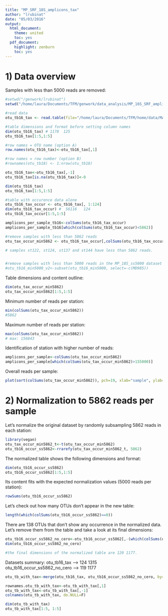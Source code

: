 ```yaml
---
title: "MP_SRF_18S_amplicons_tax"
author: "lrubinat"
date: "05/03/2016"
output:
  html_document:
    theme: united
    toc: yes
  pdf_document:
    highlight: zenburn
    toc: yes
---
```


<!--- INITIALIZATION
```r
#error hook to kill knitr in case of errors
library(knitr)
knit_hooks$set(error = function(x, options) stop(x))
opts_chunk$set(cache=TRUE, autodep=TRUE)
```
--->

# 1) Data overview

Samples with less than 5000 reads are removed: 

``` r
#setwd("/genwork/lrubinat")
setwd("/home/laura/Documents/TFM/genwork/data_analysis/MP_16S_SRF_amplicons/MP_16S_amplicons_tax/")

#read data 
otu_tb16_tax <- read.table(file="/home/laura/Documents/TFM/home/data/MALASPINA/Malaspina_16S_Surface/table_with_BLAST/MP_16S_SRF_tax_classif_v2.txt", head=TRUE, fill=TRUE)

#table dimensions and format before setting column names
dim(otu_tb16_tax) # 1178  125
otu_tb16_tax[1:5,1:5]

#row names = OTU name (option A)
row.names(otu_tb16_tax)<-otu_tb16_tax[,1]

#row names = row number (option B)
#rownames(otu_tb18) <- 1:nrow(otu_tb18)

otu_tb16_tax<-otu_tb16_tax[,-1]
otu_tb16_tax[is.na(otu_tb16_tax)]<-0

dim(otu_tb16_tax)
otu_tb16_tax[1:5,1:5]

#table with occurence data alone
otu_tb16_tax_occur <- otu_tb16_tax[, 1:124]
dim(otu_tb16_tax_occur) #  56116   124
otu_tb16_tax_occur[1:5,1:5]

amplicons_per_sample_tb16<-colSums(otu_tb16_tax_occur)
amplicons_per_sample_tb16[which(colSums(otu_tb16_tax_occur)<5862)]

#remove samples with less than 5862 reads
otu_tax_occur_min5862 <- otu_tb16_tax_occur[,colSums(otu_tb16_tax_occur) > 5861]

# samples st122, st124, st137 and st144 have less than 5862 reads.


#remove samples with less than 5000 reads in the MP_18S_ss5000 dataset (so that we can compare the relative abundance of 16S and 18S OTUs considering the same samples)
#otu_tb16_min5000_v2<-subset(otu_tb16_min5000, select=-c(MD985))
```

Table dimensions and content outline:

```r
dim(otu_tax_occur_min5862)
otu_tax_occur_min5862[1:5,1:5]
```

Minimum number of reads per station:

```r
min(colSums(otu_tax_occur_min5862)) 
#5862
```

Maximum number of reads per station:

```r
max(colSums(otu_tax_occur_min5862)) 
# max: 156843
```

Identification of station with higher number of reads:

```r
amplicons_per_sample<-colSums(otu_tax_occur_min5862)
amplicons_per_sample[which(colSums(otu_tax_occur_min5862)>155000)]
```

Overall reads per sample:

``` r
plot(sort(colSums(otu_tax_occur_min5862)), pch=19, xlab="sample", ylab="reads per sample", cex=0.9)
```


# 2) Normalization to 5862 reads per sample

Let's normalize the original dataset by randomly subsampling 5862 reads in each station:

``` r
library(vegan)
otu_tax_occur_min5862_t<-t(otu_tax_occur_min5862)
otu_tb16_occur_ss5862<-rrarefy(otu_tax_occur_min5862_t, 5862)
```

The normalized table shows the following dimensions and format:

```r
dim(otu_tb16_occur_ss5862)
otu_tb16_occur_ss5862[1:5,1:5]
```

Its content fits with the expected normalization values (5000 reads per station):

``` r
rowSums(otu_tb16_occur_ss5862)
```

Let's check out how many OTUs don't appear in the new table:

```r
length(which(colSums(otu_tb16_occur_ss5862)==0)) 
```

There are 138 OTUs that don't show any occurrence in the normalized data. Let's remove them from the table and take a look at its final dimensions:

```r
otu_tb16_occur_ss5862_no_cero<-otu_tb16_occur_ss5862[,-(which(colSums(otu_tb16_occur_ss5862)==0))]
dim(otu_tb16_occur_ss5862_no_cero)

#the final dimensions of the normalized table are 120 1177.
```

Datasets summary:
otu_tb16_tax --> 124 1315
otu_tb16_occur_ss5862_no_cero --> 119 1177



```r
otu_tb_with_tax<-merge(otu_tb16_tax, otu_tb16_occur_ss5862_no_cero, by="row.names")

rownames.otu_tb_with_tax<-otu_tb_with_tax[,1]
otu_tb_with_tax<-otu_tb_with_tax[,-1]
colnames(otu_tb_with_tax, do.NULL=F)

dim(otu_tb_with_tax)
otu_tb_with_tax[1:5, 1:5]
```
